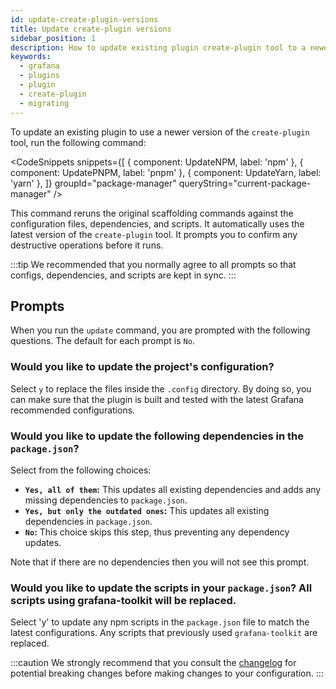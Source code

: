 ```yaml
---
id: update-create-plugin-versions
title: Update create-plugin versions
sidebar_position: 1
description: How to update existing plugin create-plugin tool to a newer version.
keywords:
  - grafana
  - plugins
  - plugin
  - create-plugin
  - migrating
---
```



To update an existing plugin to use a newer version of the `create-plugin` tool, run the following command:

<CodeSnippets
  snippets={[
    { component: UpdateNPM, label: 'npm' },
    { component: UpdatePNPM, label: 'pnpm' },
    { component: UpdateYarn, label: 'yarn' },
  ]}
  groupId="package-manager"
  queryString="current-package-manager"
/>

This command reruns the original scaffolding commands against the configuration files, dependencies, and scripts. It automatically uses the latest version of the `create-plugin` tool. It prompts you to confirm any destructive operations before it runs.

:::tip
We recommended that you normally agree to all prompts so that configs, dependencies, and scripts are kept in sync.
:::

## Prompts

When you run the `update` command, you are prompted with the following questions. The default for each prompt is `No`.

### Would you like to update the project's configuration?

Select `y` to replace the files inside the `.config` directory. By doing so, you can make sure that the plugin is built and tested with the latest Grafana recommended configurations.

### Would you like to update the following dependencies in the `package.json`?

Select from the following choices:

- **`Yes, all of them`:** This updates all existing dependencies and adds any missing dependencies to `package.json`.
- **`Yes, but only the outdated ones`:** This updates all existing dependencies in `package.json`.
- **`No`:** This choice skips this step, thus preventing any dependency updates.

Note that if there are no dependencies then you will not see this prompt.

### Would you like to update the scripts in your `package.json`? All scripts using grafana-toolkit will be replaced.

Select 'y' to update any npm scripts in the `package.json` file to match the latest configurations. Any scripts that previously used `grafana-toolkit` are replaced.

:::caution
We strongly recommend that you consult the [changelog](https://github.com/grafana/plugin-tools/blob/main/CHANGELOG.md) for potential breaking changes before making changes to your configuration.
:::

